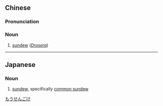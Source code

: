 {{also|毛毡苔}}
==Chinese==
{{zh-forms|s=毛毡苔|type=21}}
{{wikipedia|lang=zh}}

===Pronunciation===
{{zh-pron
|m=máozhāntái
|cat=n
}}

===Noun===
{{zh-noun}}

# [[sundew]] (''[[Drosera]]'')

{{zh-cat|Caryophyllales order plants}}

----

==Japanese==
{{ja-kanjitab|もう|せん|こけ|k3=ごけ|r=y}}

===Noun===
{{ja-noun|モウセンゴケ}}

# [[sundew]], specifically [[common sundew]]

[[Category:ja:Plants|もうせんごけ]]